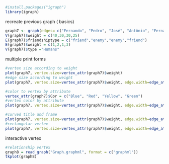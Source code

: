 ```r
#install.packages("igraph")
library(igraph)
```
recreate previous graph ( basics)
```r
graph7 <- graph(edges= c("Fernando", "Pedro", "José", "Antônio", "Fernando", "José","Fernando", "Antônio"))
V(graph7)$weight = c(40,30,30,25)
E(graph7)$friendshiptype = c("friend","enemy","enemy","friend")
E(graph7)$weight = c(1,2,1,3)
V(graph7)$type ="Humans"
```
multiple print forms 
```r
#vertex size according to weight 
plot(graph7, vertex.size=vertex_attr(graph7)$weight)
#edge size according to weight 
plot(graph7, vertex.size=vertex_attr(graph7)$weight, edge.width=edge_attr(graph7)$weight)
```

```r
#color to vertex by attribute 
vertex_attr(graph7)$Cor = c("Blue", "Red", "Yellow", "Green")
#vertex color by attribute 
plot(graph7, vertex.size=vertex_attr(graph7)$weight, edge.width=edge_attr(graph7)$weight, vertex.color= vertex_attr(graph7)$Cor)
```

```r
#curved title and frame 
plot(graph7, vertex.size=vertex_attr(graph7)$weight, edge.width=edge_attr(graph7)$weight, vertex.color= vertex_attr(graph7)$Cor, edge.curved=0.4, frame=TRUE, main="Graph")
#rectangular vertex 
plot(graph7, vertex.size=vertex_attr(graph7)$weight, edge.width=edge_attr(graph7)$weight, vertex.color= vertex_attr(graph7)$Cor, edge.curved=0.4, frame=TRUE, main="Graph", vertex.shape="square")
```
interactive vertex 
```r
#relationship vertex 
graph8 = read_graph("Graph.graphml", format = c("graphml"))
tkplot(graph8)
```

